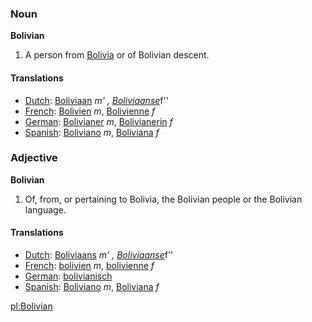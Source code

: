 ===Noun===
'''Bolivian'''
#A person from [[Bolivia]] or of Bolivian descent.
====Translations====
*[[Dutch]]: [[Boliviaan]] ''m' , [[Boliviaanse]] ''f''
*[[French]]: [[Bolivien]] ''m'', [[Bolivienne]] ''f''
*[[German]]: [[Bolivianer]] ''m'', [[Bolivianerin]] ''f''
*[[Spanish]]: [[Boliviano]] ''m'', [[Boliviana]] ''f''

===Adjective===
'''Bolivian'''
#Of, from, or pertaining to Bolivia, the Bolivian people or the Bolivian language.
====Translations====
*[[Dutch]]: [[Boliviaans]] ''m' , [[Boliviaanse]] ''f''
*[[French]]: [[bolivien]] ''m'', [[bolivienne]] ''f''
*[[German]]: [[bolivianisch]]
*[[Spanish]]: [[Boliviano]] ''m'', [[Boliviana]] ''f''

[[pl:Bolivian]]